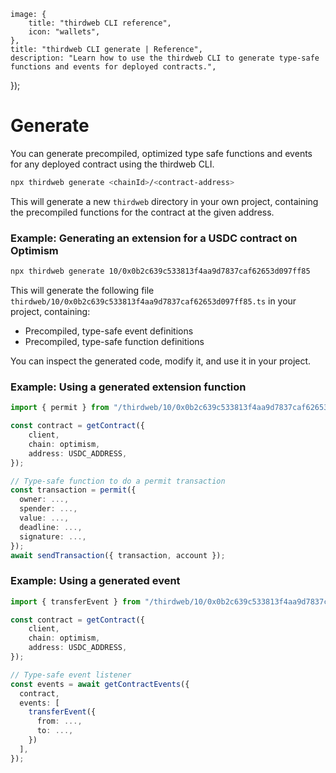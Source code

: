 	image: {
		title: "thirdweb CLI reference",
		icon: "wallets",
	},
	title: "thirdweb CLI generate | Reference",
	description: "Learn how to use the thirdweb CLI to generate type-safe functions and events for deployed contracts.",
});

# Generate

You can generate precompiled, optimized type safe functions and events for any deployed contract using the thirdweb CLI.

```bash
npx thirdweb generate <chainId>/<contract-address>
```

This will generate a new `thirdweb` directory in your own project, containing the precompiled functions for the contract at the given address.

### Example: Generating an extension for a USDC contract on Optimism

```bash
npx thirdweb generate 10/0x0b2c639c533813f4aa9d7837caf62653d097ff85
```

This will generate the following file `thirdweb/10/0x0b2c639c533813f4aa9d7837caf62653d097ff85.ts` in your project, containing:

- Precompiled, type-safe event definitions
- Precompiled, type-safe function definitions

You can inspect the generated code, modify it, and use it in your project.

### Example: Using a generated extension function

```typescript
import { permit } from "/thirdweb/10/0x0b2c639c533813f4aa9d7837caf62653d097ff85";

const contract = getContract({
	client,
	chain: optimism,
	address: USDC_ADDRESS,
});

// Type-safe function to do a permit transaction
const transaction = permit({
  owner: ...,
  spender: ...,
  value: ...,
  deadline: ...,
  signature: ...,
});
await sendTransaction({ transaction, account });
```

### Example: Using a generated event

```typescript
import { transferEvent } from "/thirdweb/10/0x0b2c639c533813f4aa9d7837caf62653d097ff85";

const contract = getContract({
	client,
	chain: optimism,
	address: USDC_ADDRESS,
});

// Type-safe event listener
const events = await getContractEvents({
  contract,
  events: [
    transferEvent({
      from: ...,
      to: ...,
    })
  ],
});
```
